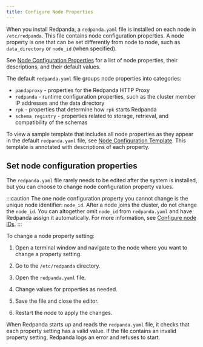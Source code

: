 ```yaml
---
title: Configure Node Properties
---
```


<head>
    <meta name="title" content="Configure node properties | Redpanda Docs"/>
    <meta name="description" content="Node configuration properties using redpanda.yaml file."/>
</head>

When you install Redpanda, a `redpanda.yaml` file is installed on each node in `/etc/redpanda`. This file contains node configuration properties. A node property is one that can be set differently from node to node, such as `data_directory` or `node_id` (when specified).

See [Node Configuration Properties](../../reference/node-properties) for a list of node properties, their descriptions, and their default values.

The default `redpanda.yaml` file groups node properties into categories:

- `pandaproxy` - properties for the Redpanda HTTP Proxy
- `redpanda` - runtime configuration properties, such as the cluster member IP addresses and the data directory
- `rpk` - properties that determine how `rpk` starts Redpanda
- `schema registry` - properties related to storage, retrieval, and compatibility of the schemas

To view a sample template that includes all node properties as they appear in the default `redpanda.yaml` file, see [Node Configuration Template](../../reference/node-configuration-sample). This template is annotated with descriptions of each property.

## Set node configuration properties

The `redpanda.yaml` file rarely needs to be edited after the system is installed, but you can choose to change node configuration property values.

:::caution
The one node configuration property you cannot change is the unique node identifier: `node_id`. After a node joins the cluster, do not change the `node_id`. You can altogether omit `node_id` from `redpanda.yaml` and have Redpanda assign it automatically. For more information, see [Configure node IDs](../../deployment/custom-deployment/#configure-node-ids).
:::

To change a node property setting:

1. Open a terminal window and navigate to the node where you want to change a property setting.

2. Go to the `/etc/redpanda` directory.

3. Open the `redpanda.yaml` file.

4. Change values for properties as needed.

5. Save the file and close the editor.

6. Restart the node to apply the changes.

When Redpanda starts up and reads the `redpanda.yaml` file, it checks that each property setting has a valid value. If the file contains an invalid property setting, Redpanda logs an error and refuses to start.